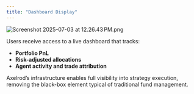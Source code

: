 ```yaml
---
title: "Dashboard Display"
---
```


![Screenshot 2025-07-03 at 12.26.43 PM.png](/images/Screenshot2025-07-03at12.26.43PM.png)

Users receive access to a live dashboard that tracks:

- **Portfolio PnL**
- **Risk-adjusted allocations**
- **Agent activity and trade attribution**

Axelrod’s infrastructure enables full visibility into strategy execution, removing the black-box element typical of traditional fund management.